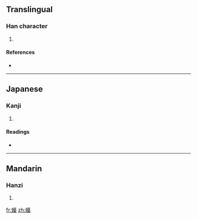 ==Translingual==

===Han character===
{{Han char|rn=38|rad=女|as=14|sn=17|four=4441<sub>4</sub>|canj=女土口土 (VGRG)}}

# {{defn|Han|sort=女14}}

====References====
* {{Han ref|kx=0273.030|dkj=06827|dj=0541.090|hdz=21085.140|uh=5B2F|ud=23343|bh=ECD5|bd=60629}}

----

==Japanese==

===Kanji===
{{ja-kanji|grade=|rs=女14}}

# {{defn|Japanese|sort=女14}}

====Readings====
* {{ja-readings|on=[[たい]] (tai), [[だい]] (dai)|kun=[[にぶい]] (nibui)}}

----

==Mandarin==

===Hanzi===
{{cmn-hanzi|pin=[[niǎo]] ([[niao3]]), [[tái]] ([[tai2]])|wg=niao<sup>3</sup>, t'ai<sup>2</sup>}}

# {{defn|Mandarin|sort=女14}}

[[fr:嬯]]
[[zh:嬯]]